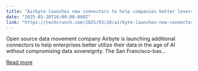 ```yaml
---
title: "Airbyte launches new connectors to help companies better leverage their data"
date: "2025-03-20T16:00:00.000Z"
link: "https://techcrunch.com/2025/03/20/airbyte-launches-new-connectors-to-help-companies-better-leverage-their-data/"
---
```


Open source data movement company Airbyte is launching additional connectors to help enterprises better utilize their data in the age of AI without compromising data sovereignty. The San Francisco-bas...

[Read more](https://techcrunch.com/2025/03/20/airbyte-launches-new-connectors-to-help-companies-better-leverage-their-data/)
